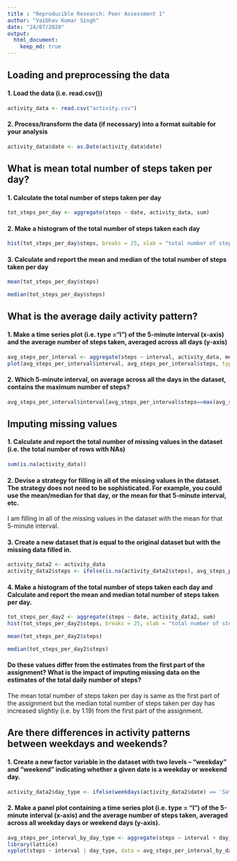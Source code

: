 ```yaml
---
title : "Reproducible Research: Peer Assessment 1"
author: "Vaibhav Kumar Singh"
date: "24/07/2020"
output: 
  html_document:
    keep_md: true
---
```



## Loading and preprocessing the data
#### 1. Load the data (i.e. read.csv())
```r
activity_data <- read.csv("activity.csv")
```
#### 2. Process/transform the data (if necessary) into a format suitable for your analysis
```r
activity_data$date <- as.Date(activity_data$date)
```


## What is mean total number of steps taken per day?
#### 1. Calculate the total number of steps taken per day
```r
tot_steps_per_day <- aggregate(steps ~ date, activity_data, sum)
```
#### 2. Make a histogram of the total number of steps taken each day
```r
hist(tot_steps_per_day$steps, breaks = 25, xlab = "total number of steps taken each day", main = "Histogram of the total number of steps taken each day")
```

#### 3. Calculate and report the mean and median of the total number of steps taken per day
```r
mean(tot_steps_per_day$steps)
```
```r
median(tot_steps_per_day$steps)
```


## What is the average daily activity pattern?
#### 1. Make a time series plot (i.e. type ="l") of the 5-minute interval (x-axis) and the average number of steps taken, averaged across all days (y-axis)
```r
avg_steps_per_interval <- aggregate(steps ~ interval, activity_data, mean)
plot(avg_steps_per_interval$interval, avg_steps_per_interval$steps, type = "l", xlab = "5-minute interval", ylab = "avg. no. of steps taken", main = "Time series plot")
```

#### 2. Which 5-minute interval, on average across all the days in the dataset, contains the maximum number of steps?
```r
avg_steps_per_interval$interval[avg_steps_per_interval$steps==max(avg_steps_per_interval$steps)]
```


## Imputing missing values
#### 1. Calculate and report the total number of missing values in the dataset (i.e. the total number of rows with NAs)
```r
sum(is.na(activity_data))
```
#### 2. Devise a strategy for filling in all of the missing values in the dataset. The strategy does not need to be sophisticated. For example, you could use the mean/median for that day, or the mean for that 5-minute interval, etc.
I am filling in all of the missing values in the dataset with the mean for that 5-minute interval.

#### 3. Create a new dataset that is equal to the original dataset but with the missing data filled in.
```r
activity_data2 <- activity_data
activity_data2$steps <- ifelse(is.na(activity_data2$steps), avg_steps_per_interval$steps[match(activity_data2$interval, avg_steps_per_interval$interval)], activity_data2$steps)
```
#### 4. Make a histogram of the total number of steps taken each day and Calculate and report the mean and median total number of steps taken per day.
```r
tot_steps_per_day2 <- aggregate(steps ~ date, activity_data2, sum)
hist(tot_steps_per_day2$steps, breaks = 25, xlab = "total number of steps taken each day", main = "Histogram of the total number of steps taken each day")
```
```r
mean(tot_steps_per_day2$steps)
```
```r
median(tot_steps_per_day2$steps)
```
#### Do these values differ from the estimates from the first part of the assignment? What is the impact of imputing missing data on the estimates of the total daily number of steps?
The mean total number of steps taken per day is same as the first part of the assignment but the median total number of steps taken per day has increased slightly (i.e. by 1.19) from the first part of the assignment.


## Are there differences in activity patterns between weekdays and weekends?
#### 1. Create a new factor variable in the dataset with two levels – “weekday” and “weekend” indicating whether a given date is a weekday or weekend day.
```r
activity_data2$day_type <- ifelse(weekdays(activity_data2$date) == 'Saturday' | weekdays(activity_data2$date) == 'Sunday', 'weekend', 'weekday')
```
#### 2. Make a panel plot containing a time series plot (i.e. type = "l") of the 5-minute interval (x-axis) and the average number of steps taken, averaged across all weekday days or weekend days (y-axis).
```r
avg_steps_per_interval_by_day_type <- aggregate(steps ~ interval + day_type, activity_data2, mean)
library(lattice)
xyplot(steps ~ interval | day_type, data = avg_steps_per_interval_by_day_type, layout = c(1, 2), type = "l", main = "Time series plot")
```
